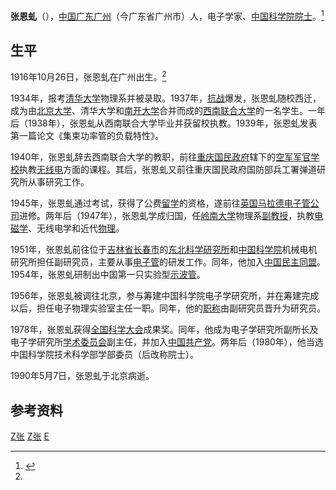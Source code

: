 '''张恩虬'''（{{bd|1916年|10月26日|1990年|5月7日|catIdx=Z张}}），[[中国|中国]][[广东|广东]][[广州|广州]]（今广东省广州市）人，电子学家、[[中国科学院院士|中国科学院院士]]。<ref name=wys>{{Cite web |url=http://www.gmw.cn/content/2006-04/24/content_400384.htm |title=王永树．张恩虬——对中国阴极电子学的发展作出了重要贡献 |access-date=2009-08-15 |archive-date=2012-11-14 |archive-url=https://web.archive.org/web/20121114042108/http://www.gmw.cn/content/2006-04/24/content_400384.htm |dead-url=no }}</ref>

==生平==
1916年10月26日，张恩虬在广州出生。<ref name=wys />

1934年，报考[[清华大学|清华大学]]物理系并被录取。1937年，[[抗日战争|抗战]]爆发，张恩虬随校西迁，成为由[[北京大学|北京大学]]、清华大学和[[南开大学|南开大学]]合并而成的[[西南联合大学|西南联合大学]]的一名学生。一年后（1938年），张恩虬从西南联合大学毕业并获留校执教。1939年，张恩虬发表第一篇论文《集束功率管的负载特性》。

1940年，张恩虬辞去西南联合大学的教职，前往[[重庆国民政府|重庆国民政府]]辖下的[[空军军官学校|空军军官学校]]执教[[无线电|无线电]]方面的课程。其后，张恩虬又前往重庆国民政府国防部兵工署弹道研究所从事研究工作。

1945年，张恩虬通过考试，获得了公费[[留学|留学]]的资格，遂前往[[英国|英国]][[马拉德电子管公司|马拉德电子管公司]]进修。两年后（1947年），张恩虬学成归国，任[[岭南大学_(广州)|岭南大学]]物理系[[副教授|副教授]]，执教[[电磁学|电磁学]]、无线电学和近代[[物理|物理]]。

1951年，张恩虬前往位于[[吉林省|吉林省]][[长春市|长春市]]的[[东北科学研究所|东北科学研究所]]和[[中国科学院|中国科学院]]机械电机研究所担任副研究员，主要从事[[电子管|电子管]]的研发工作。同年，他加入[[中国民主同盟|中国民主同盟]]。1954年，张恩虬研制出中国第一只实验型[[示波管|示波管]]。

1956年，张恩虬被调往北京，参与筹建中国科学院电子学研究所，并在筹建完成以后，担任电子物理实验室主任一职。同年，他的[[职称|职称]]由副研究员晋升为研究员。

1978年，张恩虬获得[[全国科学大会|全国科学大会]]成果奖。同年，他成为电子学研究所副所长及电子学研究所[[学术委员会|学术委员会]]副主任，并加入[[中国共产党|中国共产党]]。两年后（1980年），他当选中国科学院技术科学部学部委员（后改称院士）。

1990年5月7日，张恩虬于北京病逝。

==参考资料==
{{Reflist}}

{{中国科学院技术科学部院士}}

[[Category:中国科学院技术科学部院士|Z张]]
[[Category:广州人|Z张]]
[[Category:张姓|E]]